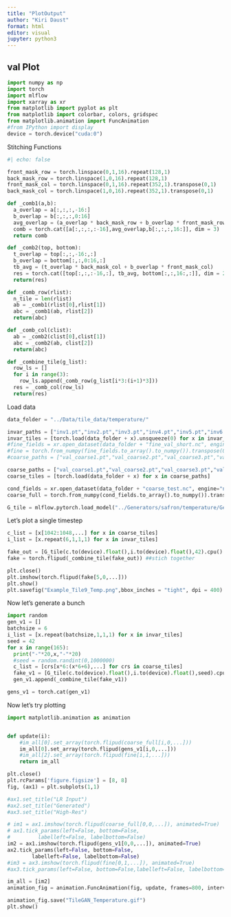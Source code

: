```yaml
---
title: "PlotOutput"
author: "Kiri Daust"
format: html
editor: visual
jupyter: python3
---
```


## val Plot

```python
import numpy as np
import torch
import mlflow
import xarray as xr
from matplotlib import pyplot as plt
from matplotlib import colorbar, colors, gridspec
from matplotlib.animation import FuncAnimation
#from IPython import display
device = torch.device("cuda:0")
```

Stitching Functions

```python
#| echo: false

front_mask_row = torch.linspace(0,1,16).repeat(128,1)
back_mask_row = torch.linspace(1,0,16).repeat(128,1)
front_mask_col = torch.linspace(0,1,16).repeat(352,1).transpose(0,1)
back_mask_col = torch.linspace(1,0,16).repeat(352,1).transpose(0,1)

def _comb1(a,b):
  a_overlap = a[:,:,:,-16:]
  b_overlap = b[:,:,:,0:16]
  avg_overlap = (a_overlap * back_mask_row + b_overlap * front_mask_row)
  comb = torch.cat([a[:,:,:,:-16],avg_overlap,b[:,:,:,16:]], dim = 3)
  return comb

def _comb2(top, bottom):
  t_overlap = top[:,:,-16:,:]
  b_overlap = bottom[:,:,0:16,:]
  tb_avg = (t_overlap * back_mask_col + b_overlap * front_mask_col)
  res = torch.cat([top[:,:,:-16,:], tb_avg, bottom[:,:,16:,:]], dim = 2)
  return(res)

def _comb_row(rlist):
  n_tile = len(rlist)
  ab = _comb1(rlist[0],rlist[1])
  abc = _comb1(ab, rlist[2])
  return(abc)

def _comb_col(clist):
  ab = _comb2(clist[0],clist[1])
  abc = _comb2(ab, clist[2])
  return(abc)

def _combine_tile(g_list):
  row_ls = []
  for i in range(3):
    row_ls.append(_comb_row(g_list[i*3:(i+1)*3]))
  res = _comb_col(row_ls)
  return(res)
```

Load data

```python
data_folder = "../Data/tile_data/temperature/"

invar_paths = ["inv1.pt","inv2.pt","inv3.pt","inv4.pt","inv5.pt","inv6.pt","inv7.pt","inv8.pt","inv9.pt"]
invar_tiles = [torch.load(data_folder + x).unsqueeze(0) for x in invar_paths]
#fine_fields = xr.open_dataset(data_folder + "fine_val_short.nc", engine="netcdf4")
#fine = torch.from_numpy(fine_fields.to_array().to_numpy()).transpose(0, 1)
#coarse_paths = ["val_coarse1.pt","val_coarse2.pt","val_coarse3.pt","val_coarse4.pt","val_coarse5.pt","val_coarse6.pt","val_coarse7.pt","val_coarse8.pt","val_coarse9.pt"]

coarse_paths = ["val_coarse1.pt","val_coarse2.pt","val_coarse3.pt","val_coarse4.pt","val_coarse5.pt","val_coarse6.pt","val_coarse7.pt","val_coarse8.pt","val_coarse9.pt"]
coarse_tiles = [torch.load(data_folder + x) for x in coarse_paths]

cond_fields = xr.open_dataset(data_folder + "coarse_test.nc", engine="netcdf4")
coarse_full = torch.from_numpy(cond_fields.to_array().to_numpy()).transpose(0, 1)

G_tile = mlflow.pytorch.load_model("../Generators/safron/temperature/Generator_165/")
```

Let's plot a single timestep

```python
c_list = [x[1042:1048,...] for x in coarse_tiles]
i_list = [x.repeat(6,1,1,1) for x in invar_tiles]

fake_out = [G_tile(c.to(device).float(),i.to(device).float(),42).cpu().detach() for (c, i) in zip(c_list,i_list)]    
fake = torch.flipud(_combine_tile(fake_out)) ##stich together

plt.close()
plt.imshow(torch.flipud(fake[5,0,...]))
plt.show()
plt.savefig("Example_Tile9_Temp.png",bbox_inches = "tight", dpi = 400)
```

Now let's generate a bunch

```python
import random
gen_v1 = []
batchsize = 6
i_list = [x.repeat(batchsize,1,1,1) for x in invar_tiles]
seed = 42                               
for x in range(165):    
  print("-"*20,x,"-"*20)
  #seed = random.randint(0,1000000)
  c_list = [crs[x*6:(x*6+6),...] for crs in coarse_tiles]
  fake_v1 = [G_tile(c.to(device).float(),i.to(device).float(),seed).cpu().detach() for (c, i) in zip(c_list,i_list)]
  gen_v1.append(_combine_tile(fake_v1))

gens_v1 = torch.cat(gen_v1)
```

Now let's try plotting

```python
import matplotlib.animation as animation


def update(i):
    #im_all[0].set_array(torch.flipud(coarse_full[i,0,...]))
    im_all[0].set_array(torch.flipud(gens_v1[i,0,...]))
    #im_all[2].set_array(torch.flipud(fine[i,1,...]))
    return im_all 
```

```python

plt.close()
plt.rcParams['figure.figsize'] = [8, 8]
fig, (ax1) = plt.subplots(1,1)

#ax1.set_title("LR Input")
#ax2.set_title("Generated")
#ax3.set_title("High-Res")

# im1 = ax1.imshow(torch.flipud(coarse_full[0,0,...]), animated=True)
# ax1.tick_params(left=False, bottom=False,
#         labelleft=False, labelbottom=False)
im2 = ax1.imshow(torch.flipud(gens_v1[0,0,...]), animated=True)
ax2.tick_params(left=False, bottom=False,
        labelleft=False, labelbottom=False)
#im3 = ax3.imshow(torch.flipud(fine[0,1,...]), animated=True)
#ax3.tick_params(left=False, bottom=False,labelleft=False, labelbottom=False)

im_all = [im2]
animation_fig = animation.FuncAnimation(fig, update, frames=800, interval=100, repeat_delay=10,)

animation_fig.save("TileGAN_Temperature.gif")
plt.show()
```
